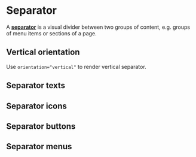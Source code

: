 

<Meta of={SeparatorStories} />

# Separator

A <a href="https://react-spectrum.adobe.com/react-aria/useSeparator.html#useseparator" target="_blank">**separator**</a> is a visual divider between two groups of content, e.g. groups of menu items or sections of a page.

<Canvas of={SeparatorStories.BasicExample} />

## Vertical orientation

Use `orientation="vertical"` to render vertical separator.

<Canvas of={SeparatorStories.VerticalOrientation} />


## Separator texts

<Canvas of={SeparatorStories.SeparatorTexts} />

## Separator icons

<Canvas of={SeparatorStories.SeparatorIcons} />

## Separator buttons

<Canvas of={SeparatorStories.SeparatorButtons} />

## Separator menus

<Canvas of={SeparatorStories.SeparatorMenus} />